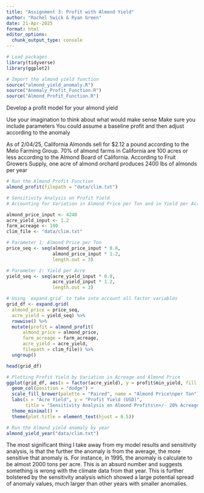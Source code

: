 ```yaml
---
title: "Assignment 3: Profit with Almond Yield"
author: "Rachel Swick & Ryan Green"
date: 21-Apr-2025
format: html
editor_options: 
  chunk_output_type: console
---
```


```r
# Load packages
library(tidyverse)
library(ggplot2)

# Import the almond yield function
source("almond_yield_anomaly.R")
source("Anomaly_Profit_Function.R")
source("Almond_Profit_Function.R")
```

Develop a profit model for your almond yield

Use your imagination to think about what would make sense
Make sure you include parameters
You could assume a baseline profit and then adjust according to the anomaly

As of 2/04/25, California Almonds sell for $2.12 a pound according to the Melo Farming Group.
70% of almond farms in California are 100 acres or less according to the Almond Board of California.
According to Fruit Growers Supply, one acre of almond orchard produces 2400 lbs of almonds per year


```r
# Run the Almond Profit Function
almond_profit(filepath = "data/clim.txt")
```

```r
# Sensitivity Analysis on Profit Yield
# Accounting for Variation in Almond Price per Ton and in Yield per Acre, with a 20% variation for each

almond_price_input <- 4240
acre_yield_input <- 1.2
farm_acreage <- 100
clim_file <- "data/clim.txt"

# Parameter 1: Almond Price per Ton
price_seq <- seq(almond_price_input * 0.8,
                 almond_price_input * 1.2,
                 length.out = 3)

# Parameter 2: Yield per Acre
yield_seq <- seq(acre_yield_input * 0.8,
                 acre_yield_input * 1.2,
                 length.out = 3)

```

```r
# Using `expand.grid` to take into account all factor variables
grid_df <- expand.grid(
  almond_price = price_seq,
  acre_yield = yield_seq) %>%
  rowwise() %>%
  mutate(profit = almond_profit(
      almond_price = almond_price,
      farm_acreage = farm_acreage,
      acre_yield = acre_yield,
      filepath = clim_file)) %>%
  ungroup()

head(grid_df)


```

```r
# Plotting Profit Yield by Variation in Acreage and Almond Price
ggplot(grid_df, aes(x = factor(acre_yield), y = profit$min_yield, fill = factor(almond_price))) +
  geom_col(position = "dodge") +
  scale_fill_brewer(palette = "Paired", name = "Almond Price\nper Ton") +
  labs(x = "Acre Yield", y = "Profit Yield (USD)", 
       title = "Sensitivity Analysis on Almond Profits\n+/- 20% Acreage and Almond Price in USD") +
  theme_minimal() +
  theme(plot.title = element_text(hjust = 0.5))
```



```r
# Run the Almond yield anomaly by year
almond_yield_year("data/clim.txt")
```



The most significant thing I take away from my model results and sensitivity analysis, is that the further the anomaly is from the average, the more sensitive that anomaly is. For instance, in 1995, the anomaly is calculate to be almost 2000 tons per acre. This is an absurd number and suggests something is wrong with the climate data from that year. This is further bolstered by the sensitivity analysis which showed a large potential spread of anomaly values, much larger than other years with smaller anomalies. 


























